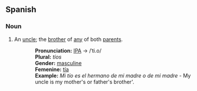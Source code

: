 ==Spanish==
===Noun===
#An [[uncle]]; the [[brother]] of [[any]] of both [[parent]]s.
::'''Pronunciation:''' [[IPA]] → /ˈti.o/
::'''Plural:''' ''tíos''
::'''Gender:''' [[masculine]]
::'''Femenine:''' [[tía]]
::'''Example:''' ''Mi tío es el hermano de mi madre o de mi madre'' - My uncle is my mother's or father's brother'.